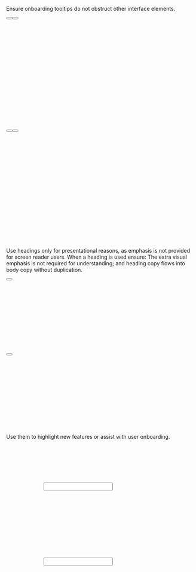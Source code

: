 
<Guideline summary="Do not obstruct other elements" do={true}>
	<p slot="description">
		Ensure onboarding tooltips do not obstruct other interface elements.
	</p>
	<Example slot="examples" do={true}>
		<div style="position: relative; width: 400px; height: 300px;">
			<div style={{position: "absolute", right: "50px", top: "150px",}}>
				<Button
					attributes={{
						id: 'demo-onboarding-tooltip-do-1'
					}}
					label="Tooltip target"
					type="primary"
				/>
    			<Button
    				label="Another button"
    				type="secondary"
    			/>
    		</div>
    		<TooltipOnboarding
    			targetId="demo-onboarding-tooltip-do-1"
    			content="Example of a onboarding tooltip that behaves normally and doesn't cover other UI elements."
    			title=""
    			contentId="demo-onboarding-tooltip-contnent"
    			placement="top"
    		/>
    	</div>
    </Example>
    <Example slot="examples" do={false}>
    			<div style="position: relative; width: 400px; height: 300px;">
			<div style={{position: "absolute", right: "50px", top: "150px",}}>
				<Button
					attributes={{
						id: 'demo-onboarding-tooltip-do-2'
					}}
					label="Tooltip target"
					type="primary"
				/>
    			<Button
    				label="Another button"
    				type="secondary"
    			/>
    		</div>
    		<TooltipOnboarding
    			targetId="demo-onboarding-tooltip-do-2"
    			content="Example of a onboarding tooltip that covers other UI elements."
    			title=""
    			contentId="demo-onboarding-tooltip-contnent"
    			placement="right"
    		/>
    	</div>
    </Example>

</Guideline>

<Guideline summary="Refrain from using headings" do={true}>
	<p slot="description">
		Use headings only for presentational reasons, as emphasis is not provided for screen reader
		users. When a heading is used ensure: The extra visual emphasis is not
		required for understanding; and heading copy flows into body copy without duplication.
	</p>
	<Example slot="examples" do={true}>
		<div style="position: relative; width: 400px; height: 200px;">
			<Button
				attributes={{
					id: 'demo-onboarding-tooltip-3',
					style: {
						position: 'absolute',
						right: '60px',
						top: '100px',
					},
				}}
				label="Tooltip target"
				type="secondary"
			/>
			<TooltipOnboarding
				targetId="demo-onboarding-tooltip-3"
				content="Now you can use natural language to find exactly what you're looking for, faster."
				title="Introducing Enhanced Search"
				contentId="demo-onboarding-tooltip-contnent"
				placement="right"
			/>
		</div>
	</Example>
	<Example slot="examples" do={false}>
		<div style="position: relative; width: 400px; height: 200px;">
			<Button
				attributes={{
					id: 'demo-onboarding-tooltip-4',
					style: {
						position: 'absolute',
						right: '60px',
						top: '100px',
					},
				}}
				label="Tooltip target"
				type="secondary"
			/>
			<TooltipOnboarding
				targetId="demo-onboarding-tooltip-4"
				content="Enhanced Search means you can use natural language to find exactly what you're looking for, faster."
				title="Enhanced Search"
				contentId="demo-onboarding-tooltip-contnent"
				placement="right"
			/>
		</div>
	</Example>
</Guideline>

<Guideline summary="Use to highlight new features" do={false}>
	<p slot="description">
		Use them to highlight new features or assist with user onboarding.
	</p>
	<Example slot="examples" do={true}>
		<div style="position: relative; width: 400px; height: 200px; left: 100px; top: 100px;">
			<div style="display: flex">
				<TooltipOnboarding
					targetId="onboarding-search-target"
					placement="top"
					content="Try our new AI-powered search."
					title=''
				/>
				<input type='text' id='onboarding-search-target' />
			</div>
		</div>
    </Example>
    <Example slot="examples" do={false}>
    	<div style="position: relative; width: 400px; height: 200px; left: 100px; top: 100px;">
    		<div style="display: flex">
    				<TooltipOnboarding
    					targetId="onboarding-input-target"
    					placement="top"
    					content="Please use longer password."
    					title=''
    				/>
    				<input type='password' id='onboarding-input-target' />
    		</div>
    	</div>
    </Example>

</Guideline>
